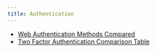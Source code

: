 ```yaml
---
title: Authentication
---
```


- [Web Authentication Methods Compared](https://testdriven.io/blog/web-authentication-methods/#http-digest-authentication)
- [Two Factor Authentication Comparison Table](https://spriv.com/adaptive-two-factor-authentication/two-factor-authentication-comparison-table-compering-2fa-methods/)